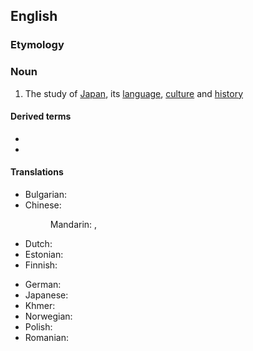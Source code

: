 ==English==

===Etymology===
{{suffix|Japan|ology|lang=en}}

===Noun===
{{wikipedia}}
{{en-noun|-}}

# The study of [[Japan]], its [[language]], [[culture]] and [[history]]

====Derived terms====
* {{l|en|Japanological}}
* {{l|en|Japanologist}}

====Translations====
{{trans-top|the study of Japan}}
* Bulgarian: {{t|bg|японистика|f|tr=yaponístika}}
* Chinese:
*: Mandarin: {{t+|cmn|日本学|tr=rìběnxúe}}, {{t+|cmn|日本學|tr=rìběnxúe}}
* Dutch: {{t|nl|japanologie|f}}
* Estonian: {{t|et|japanoloogia}}
* Finnish: {{t+|fi|japanologia}}
{{trans-mid}}
* German: {{t+|de|Japanologie|f}}
* Japanese: {{t|ja|日本学|tr=にほん-がく, nihon-gaku}}
* Khmer: {{t|km|ជប៉ុនវិទ្យា|tr=cea’pon vityie|sc=Khmr}}
* Norwegian: {{t+|no|japanologi|m}}
* Polish: {{t+|pl|japonistyka|f}}
* Romanian: {{t+|ro|japanologie|f}}
{{trans-bottom}}